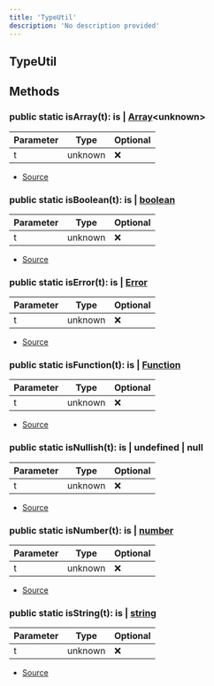 ```yaml
---
title: 'TypeUtil'
description: 'No description provided'
---
```


## TypeUtil

## Methods

### public static isArray(t): is | [Array](https://developer.mozilla.org/en-US/docs/Web/JavaScript/Reference/Global_Objects/Array)\<unknown>

| Parameter | Type    | Optional |
| --------- | ------- | -------- |
| t         | unknown | ❌       |

- [Source](https://github.com/androz2091/discord-player/blob/ce04b3f4c6671029ce4d4aa9090e56ac7e7f5666/packages/discord-player/src/utils/TypeUtil.ts#L27)

### public static isBoolean(t): is | [boolean](https://developer.mozilla.org/en-US/docs/Web/JavaScript/Reference/Global_Objects/Boolean)

| Parameter | Type    | Optional |
| --------- | ------- | -------- |
| t         | unknown | ❌       |

- [Source](https://github.com/androz2091/discord-player/blob/ce04b3f4c6671029ce4d4aa9090e56ac7e7f5666/packages/discord-player/src/utils/TypeUtil.ts#L19)

### public static isError(t): is | [Error](https://developer.mozilla.org/en-US/docs/Web/JavaScript/Reference/Global_Objects/Error)

| Parameter | Type    | Optional |
| --------- | ------- | -------- |
| t         | unknown | ❌       |

- [Source](https://github.com/androz2091/discord-player/blob/ce04b3f4c6671029ce4d4aa9090e56ac7e7f5666/packages/discord-player/src/utils/TypeUtil.ts#L31)

### public static isFunction(t): is | [Function](https://developer.mozilla.org/en-US/docs/Web/JavaScript/Reference/Global_Objects/Function)

| Parameter | Type    | Optional |
| --------- | ------- | -------- |
| t         | unknown | ❌       |

- [Source](https://github.com/androz2091/discord-player/blob/ce04b3f4c6671029ce4d4aa9090e56ac7e7f5666/packages/discord-player/src/utils/TypeUtil.ts#L7)

### public static isNullish(t): is | undefined | null

| Parameter | Type    | Optional |
| --------- | ------- | -------- |
| t         | unknown | ❌       |

- [Source](https://github.com/androz2091/discord-player/blob/ce04b3f4c6671029ce4d4aa9090e56ac7e7f5666/packages/discord-player/src/utils/TypeUtil.ts#L23)

### public static isNumber(t): is | [number](https://developer.mozilla.org/en-US/docs/Web/JavaScript/Reference/Global_Objects/Number)

| Parameter | Type    | Optional |
| --------- | ------- | -------- |
| t         | unknown | ❌       |

- [Source](https://github.com/androz2091/discord-player/blob/ce04b3f4c6671029ce4d4aa9090e56ac7e7f5666/packages/discord-player/src/utils/TypeUtil.ts#L11)

### public static isString(t): is | [string](https://developer.mozilla.org/en-US/docs/Web/JavaScript/Reference/Global_Objects/String)

| Parameter | Type    | Optional |
| --------- | ------- | -------- |
| t         | unknown | ❌       |

- [Source](https://github.com/androz2091/discord-player/blob/ce04b3f4c6671029ce4d4aa9090e56ac7e7f5666/packages/discord-player/src/utils/TypeUtil.ts#L15)

